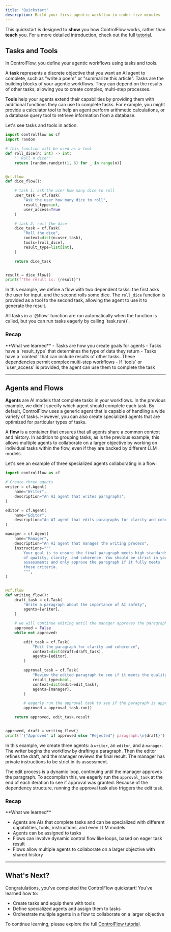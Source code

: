 ```yaml
---
title: "Quickstart"
description: Build your first agentic workflow in under five minutes
---
```



This quickstart is designed to **show** you how ControlFlow works, rather than **teach** you. For a more detailed introduction, check out the full [tutorial](/tutorial).

<Installation />

## Tasks and Tools

In ControlFlow, you define your agentic workflows using tasks and tools.

A **task** represents a discrete objective that you want an AI agent to complete, such as "write a poem" or "summarize this article". Tasks are the building blocks of your agentic workflows. They can depend on the results of other tasks, allowing you to create complex, multi-step processes.

**Tools** help your agents extend their capabilities by providing them with additional functions they can use to complete tasks. For example, you might provide a calculator tool to help an agent perform arithmetic calculations, or a database query tool to retrieve information from a database.

Let's see tasks and tools in action:


```python
import controlflow as cf
import random

# this function will be used as a tool 
def roll_dice(n: int) -> int:
    '''Roll n dice'''
    return [random.randint(1, 6) for _ in range(n)]


@cf.flow
def dice_flow():

    # task 1: ask the user how many dice to roll
    user_task = cf.Task(
        "Ask the user how many dice to roll", 
        result_type=int, 
        user_access=True
    )

    # task 2: roll the dice
    dice_task = cf.Task(
        "Roll the dice",
        context=dict(n=user_task),
        tools=[roll_dice],
        result_type=list[int],
    )

    return dice_task


result = dice_flow()
print(f"The result is: {result}")
```

In this example, we define a flow with two dependent tasks: the first asks the user for input, and the second rolls some dice. The `roll_dice` function is provided as a tool to the second task, allowing the agent to use it to generate the result.

<Tip>
All tasks in a `@flow` function are run automatically when the function is called, but you can run tasks eagerly by calling `task.run()`.
</Tip>


### Recap
<Check>
**What we learned**
- Tasks are how you create goals for agents
- Tasks have a `result_type` that determines the type of data they return
- Tasks have a `context` that can include results of other tasks. These dependencies permit complex multi-step workflows
- If `tools` or `user_access` is provided, the agent can use them to complete the task
</Check>  


---

## Agents and Flows

**Agents** are AI models that complete tasks in your workflows. In the previous example, we didn't specify which agent should complete each task. By default, ControlFlow uses a generic agent that is capable of handling a wide variety of tasks. However, you can also create specialized agents that are optimized for particular types of tasks.

A **flow** is a container that ensures that all agents share a common context and history. In addition to grouping tasks, as is the previous example, this allows multiple agents to collaborate on a larger objective by working on individual tasks within the flow, even if they are backed by different LLM models.

Let's see an example of three specialized agents collaborating in a flow:

```python
import controlflow as cf

# Create three agents
writer = cf.Agent(
    name="Writer",
    description="An AI agent that writes paragraphs",
)

editor = cf.Agent(
    name="Editor",
    description="An AI agent that edits paragraphs for clarity and coherence",
)

manager = cf.Agent(
    name="Manager",
    description="An AI agent that manages the writing process",
    instructions="""
        Your goal is to ensure the final paragraph meets high standards 
        of quality, clarity, and coherence. You should be strict in your 
        assessments and only approve the paragraph if it fully meets 
        these criteria.
        """,
)


@cf.flow
def writing_flow():
    draft_task = cf.Task(
        "Write a paragraph about the importance of AI safety",
        agents=[writer],
    )

    # we will continue editing until the manager approves the paragraph
    approved = False
    while not approved:

        edit_task = cf.Task(
            "Edit the paragraph for clarity and coherence",
            context=dict(draft=draft_task),
            agents=[editor],
        )

        approval_task = cf.Task(
            "Review the edited paragraph to see if it meets the quality standards",
            result_type=bool,
            context=dict(edit=edit_task),
            agents=[manager],
        )

        # eagerly run the approval task to see if the paragraph is approved
        approved = approval_task.run()

    return approved, edit_task.result


approved, draft = writing_flow()
print(f'{"Approved" if approved else "Rejected"} paragraph:\n{draft}')
```

In this example, we create three agents: a `writer`, an `editor`, and a `manager`. The writer begins the workflow by drafting a paragraph. Then the editor refines the draft, and the manager reviews the final result. The manager has private instructions to be strict in its assessment.

The edit process is a dynamic loop, continuing until the manager approves the paragraph. To accomplish this, we eagerly run the `approval_task` at the end of each iteration to see if approval was granted. Because of the dependency structure, running the approval task also triggers the edit task.

### Recap
<Check>
**What we learned**

- Agents are AIs that complete tasks and can be specialized with different capabilities, tools, instructions, and even LLM models
- Agents can be assigned to tasks
- Flows can involve dynamic control flow like loops, based on eager task result
- Flows allow multiple agents to collaborate on a larger objective with shared history
</Check>

---

## What's Next? 

Congratulations, you've completed the ControlFlow quickstart! You've learned how to:

- Create tasks and equip them with tools
- Define specialized agents and assign them to tasks
- Orchestrate multiple agents in a flow to collaborate on a larger objective

To continue learning, please explore the full [ControlFlow tutorial](/tutorial).